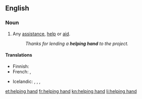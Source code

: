 ==English==

===Noun===
{{en-noun|sg=[[helping]] [[hand]]}}

# {{idiomatic}} Any [[assistance]], [[help]] or [[aid]].
#: ''Thanks for lending a '''helping hand''' to the project.''

====Translations====
{{trans-top|any assistance, help or aid}}
* Finnish: {{t-|fi|auttava käsi}}
* French: {{t+|fr|coup de pouce|m}}, {{t+|fr|coup de main|m}}
{{trans-mid}}
* Icelandic: {{t+|is|hjálparhönd|f}}, {{qualifier|lend a helping hand}} {{t-|is|rétta hjálparhönd}}, {{qualifier|give a helping hand}} {{t-|is|leggja hönd á plóg}}, {{t-|is|leggja hönd á plóg}}
{{trans-bottom}}

[[et:helping hand]]
[[fr:helping hand]]
[[kn:helping hand]]
[[li:helping hand]]